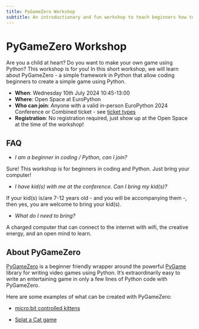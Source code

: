 ```yaml
---
title: PyGameZero Workshop
subtitle: An introductionary and fun workshop to teach beginners how to use Python to create games.
---
```


# PyGameZero Workshop
Are you a child at heart? Do you want to make your own game using Python? This workshop is for you! In this short workshop, we will learn about PyGameZero - a simple framework in Python that allow coding beginners to create a simple game using Python.

- **When**: Wednesday 10th July 2024 10:45-13:00
- **Where**: Open Space at EuroPython
- **Who can join**: Anyone with a valid in-person EuroPython 2024 Conference or Combined ticket - see [ticket types](https://ep2024.europython.eu/tickets#ticket-types)
- **Registration**: No registration required, just show up at the Open Space at the time of the workshop!

## FAQ

- *I am a beginner in coding / Python, can I join?*

Sure! This workshop is for beginners in coding and Python. Just bring your computer!

- *I have kid(s) with me at the conference. Can I bring my kid(s)?*

If your kid(s) is/are 7-12 years old  - and you will be accompanying them -, then yes, you are welcome to bring your kid(s).

- *What do I need to bring?*

A charged computer that can connect to the internet with wifi, the creative energy, and an open mind to learn.

## About PyGameZero

[PyGameZero](https://pygame-zero.readthedocs.io/en/stable/) is a beginner friendly wrapper around the powerful [PyGame](http://pygame.org/) library for writing video games using Python. It’s extraordinarily easy to write an entertaining game in only a few lines of Python code with PyGameZero.

Here are some examples of what can be created with PyGameZero:

 - [micro:bit controlled kittens](https://www.youtube.com/watch?v=m4inYf3cShU)

- [Splat a Cat game](https://www.youtube.com/watch?v=SljLglsL_PI)
